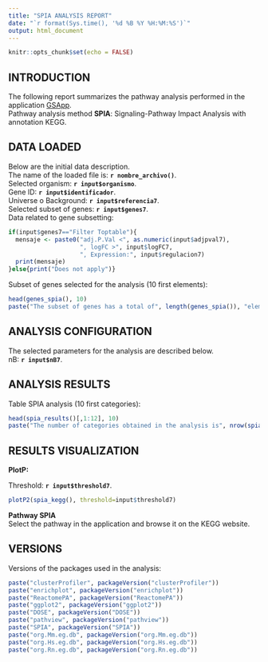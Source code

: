 ```yaml
---
title: "SPIA ANALYSIS REPORT"
date: "`r format(Sys.time(), '%d %B %Y %H:%M:%S')`"
output: html_document
---
```


```r
knitr::opts_chunk$set(echo = FALSE)
```

## INTRODUCTION
The following report summarizes the pathway analysis performed in the application [GSApp](https://github.com/albertme0308/GSApp).<br>
Pathway analysis method **SPIA**: Signaling-Pathway Impact Analysis with annotation KEGG.<br>


## DATA LOADED
Below are the initial data description.<br>
The name of the loaded file is: **`r nombre_archivo()`**.<br>
Selected organism: **`r input$organismo`**.<br>
Gene ID: **`r input$identificador`**.<br>
Universe o Background: **`r input$referencia7`**.<br>
Selected subset of genes: **`r input$genes7`**.<br>
Data related to gene subsetting:
```r
if(input$genes7=="Filter Toptable"){
  mensaje <- paste0("adj.P.Val <", as.numeric(input$adjpval7), 
                    ", logFC >", input$logFC7, 
                    ", Expression:", input$regulacion7)
  print(mensaje)
}else{print("Does not apply")}
```

Subset of genes selected for the analysis (10 first elements):
```r
head(genes_spia(), 10)
paste("The subset of genes has a total of", length(genes_spia()), "elements")
```


## ANALYSIS CONFIGURATION
The selected parameters for the analysis are described below.<br>
nB: **`r input$nB7`**.<br>


## ANALYSIS RESULTS
Table SPIA analysis (10 first categories):

```r
head(spia_results()[,1:12], 10)
paste("The number of categories obtained in the analysis is", nrow(spia_results()))
```


## RESULTS VISUALIZATION

**PlotP:**

Threshold: **`r input$threshold7`**.<br>
```r
plotP2(spia_kegg(), threshold=input$threshold7)
```

**Pathway SPIA**<br>
Select the pathway in the application and browse it on the KEGG website.


## VERSIONS

Versions of the packages used in the analysis:
```r
paste("clusterProfiler", packageVersion("clusterProfiler"))
paste("enrichplot", packageVersion("enrichplot"))
paste("ReactomePA", packageVersion("ReactomePA"))
paste("ggplot2", packageVersion("ggplot2"))
paste("DOSE", packageVersion("DOSE"))
paste("pathview", packageVersion("pathview"))
paste("SPIA", packageVersion("SPIA"))
paste("org.Mm.eg.db", packageVersion("org.Mm.eg.db"))
paste("org.Hs.eg.db", packageVersion("org.Hs.eg.db"))
paste("org.Rn.eg.db", packageVersion("org.Rn.eg.db"))
```